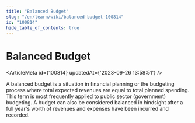 ```yaml
---
title: "Balanced Budget"
slug: "/en/learn/wiki/balanced-budget-100814"
id: "100814"
hide_table_of_contents: true
---
```



# Balanced Budget

<ArticleMeta id={100814} updatedAt={'2023-09-26 13:58:51'} />
<div className='border-solid border-b border-t-0 my-4 border-[var(--ifm-color-gray-300)]' />

A balanced budget is a situation in financial planning or the budgeting process where total expected revenues are equal to total planned spending. This term is most frequently applied to public sector (government) budgeting. A budget can also be considered balanced in hindsight after a full year's worth of revenues and expenses have been incurred and recorded.
